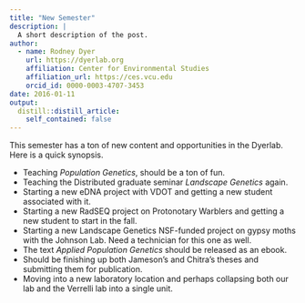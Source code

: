 ```yaml
---
title: "New Semester"
description: |
  A short description of the post.
author:
  - name: Rodney Dyer
    url: https://dyerlab.org
    affiliation: Center for Environmental Studies
    affiliation_url: https://ces.vcu.edu
    orcid_id: 0000-0003-4707-3453
date: 2016-01-11
output:
  distill::distill_article:
    self_contained: false
---
```





This semester has a ton of new content and opportunities in the Dyerlab. Here is a quick synopsis.

  * Teaching _Population Genetics_, should be a ton of fun.
  * Teaching the Distributed graduate seminar _Landscape Genetics_ again.
  * Starting a new eDNA project with VDOT and getting a new student associated with it.
  * Starting a new RadSEQ project on Protonotary Warblers and getting a new student to start in the fall.
  * Starting a new Landscape Genetics NSF-funded project on gypsy moths with the Johnson Lab.  Need a technician for this one as well.
  * The text _Applied Population Genetics_ should be released as an ebook.
  * Should be finishing up both Jameson’s and Chitra’s theses and submitting them for publication.
  * Moving into a new laboratory location and perhaps collapsing both our lab and the Verrelli lab into a single unit.
 
 
 

